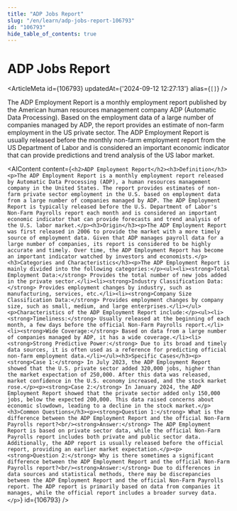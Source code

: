 ```yaml
---
title: "ADP Jobs Report"
slug: "/en/learn/adp-jobs-report-106793"
id: "106793"
hide_table_of_contents: true
---
```



# ADP Jobs Report

<ArticleMeta id={106793} updatedAt={'2024-09-12 12:27:13'} alias={`[]`} />
<div className='border-solid border-b border-t-0 my-4 border-[var(--ifm-color-gray-300)]' />

The ADP Employment Report is a monthly employment report published by the American human resources management company ADP (Automatic Data Processing). Based on the employment data of a large number of companies managed by ADP, the report provides an estimate of non-farm employment in the US private sector. The ADP Employment Report is usually released before the monthly non-farm employment report from the US Department of Labor and is considered an important economic indicator that can provide predictions and trend analysis of the US labor market.

<AIContent content={`<h2>ADP Employment Report</h2><h3>Definition</h3><p>The ADP Employment Report is a monthly employment report released by Automatic Data Processing (ADP), a human resources management company in the United States. The report provides estimates of non-farm private sector employment in the U.S. based on employment data from a large number of companies managed by ADP. The ADP Employment Report is typically released before the U.S. Department of Labor's Non-Farm Payrolls report each month and is considered an important economic indicator that can provide forecasts and trend analysis of the U.S. labor market.</p><h3>Origin</h3><p>The ADP Employment Report was first released in 2006 to provide the market with a more timely source of employment data. Given that ADP manages payroll data for a large number of companies, its report is considered to be highly accurate and timely. Over time, the ADP Employment Report has become an important indicator watched by investors and economists.</p><h3>Categories and Characteristics</h3><p>The ADP Employment Report is mainly divided into the following categories:</p><ul><li><strong>Total Employment Data:</strong> Provides the total number of new jobs added in the private sector.</li><li><strong>Industry Classification Data:</strong> Provides employment changes by industry, such as manufacturing, services, etc.</li><li><strong>Company Size Classification Data:</strong> Provides employment changes by company size, such as small, medium, and large enterprises.</li></ul><p>Characteristics of the ADP Employment Report include:</p><ul><li><strong>Timeliness:</strong> Usually released at the beginning of each month, a few days before the official Non-Farm Payrolls report.</li><li><strong>Wide Coverage:</strong> Based on data from a large number of companies managed by ADP, it has a wide coverage.</li><li><strong>Strong Predictive Power:</strong> Due to its broad and timely data sources, it is often used as a reference for predicting official non-farm employment data.</li></ul><h3>Specific Cases</h3><p><strong>Case 1:</strong> In July 2023, the ADP Employment Report showed that the U.S. private sector added 320,000 jobs, higher than the market expectation of 250,000. After this data was released, market confidence in the U.S. economy increased, and the stock market rose.</p><p><strong>Case 2:</strong> In January 2024, the ADP Employment Report showed that the private sector added only 150,000 jobs, below the expected 200,000. This data raised concerns about economic slowdown, leading to a decline in the stock market.</p><h3>Common Questions</h3><p><strong>Question 1:</strong> What is the difference between the ADP Employment Report and the official Non-Farm Payrolls report?<br/><strong>Answer:</strong> The ADP Employment Report is based on private sector data, while the official Non-Farm Payrolls report includes both private and public sector data. Additionally, the ADP report is usually released before the official report, providing an earlier market expectation.</p><p><strong>Question 2:</strong> Why is there sometimes a significant difference between the ADP Employment Report and the official Non-Farm Payrolls report?<br/><strong>Answer:</strong> Due to differences in data sources and statistical methods, there may be discrepancies between the ADP Employment Report and the official Non-Farm Payrolls report. The ADP report is primarily based on data from companies it manages, while the official report includes a broader survey data.</p>`} id={106793} />
